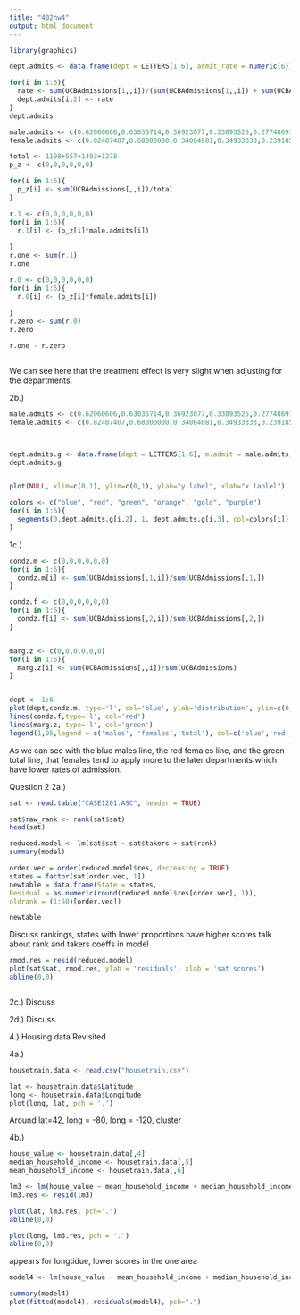 ```yaml
---
title: "402hw4"
output: html_document
---
```


```r
library(graphics)

```


```r
dept.admits <- data.frame(dept = LETTERS[1:6], admit_rate = numeric(6))

for(i in 1:6){
  rate <- sum(UCBAdmissions[1,,i])/(sum(UCBAdmissions[1,,i]) + sum(UCBAdmissions[2,,i]))
  dept.admits[i,2] <- rate
}
dept.admits

```

```r
male.admits <- c(0.62060606,0.63035714,0.36923077,0.33093525,0.27748691,0.05898123)
female.admits <- c(0.82407407,0.68000000,0.34064081,0.34933333,0.23918575,0.07038123)

total <- 1198+557+1493+1278
p_z <- c(0,0,0,0,0,0)

for(i in 1:6){
  p_z[i] <- sum(UCBAdmissions[,,i])/total
}

r.1 <- c(0,0,0,0,0,0)
for(i in 1:6){
  r.1[i] <- (p_z[i]*male.admits[i])
  
}
r.one <- sum(r.1)
r.one

r.0 <- c(0,0,0,0,0,0)
for(i in 1:6){
  r.0[i] <- (p_z[i]*female.admits[i])
  
}
r.zero <- sum(r.0)
r.zero

r.one - r.zero



```

We can see here that the treatment effect is very slight when adjusting for the departments.

2b.)

```r
male.admits <- c(0.62060606,0.63035714,0.36923077,0.33093525,0.27748691,0.05898123)
female.admits <- c(0.82407407,0.68000000,0.34064081,0.34933333,0.23918575,0.07038123)



dept.admits.g <- data.frame(dept = LETTERS[1:6], m.admit = male.admits, f.admit = female.admits)
dept.admits.g


plot(NULL, xlim=c(0,1), ylim=c(0,1), ylab="y label", xlab="x lablel")

colors <- c("blue", "red", "green", "orange", "gold", "purple")
for(i in 1:6){
  segments(0,dept.admits.g[i,2], 1, dept.admits.g[i,3], col=colors[i])
}


```

1c.)
```r
condz.m <- c(0,0,0,0,0,0)
for(i in 1:6){
  condz.m[i] <- sum(UCBAdmissions[,1,i])/sum(UCBAdmissions[,1,])
}

condz.f <- c(0,0,0,0,0,0)
for(i in 1:6){
  condz.f[i] <- sum(UCBAdmissions[,2,i])/sum(UCBAdmissions[,2,])
}


marg.z <- c(0,0,0,0,0,0)
for(i in 1:6){
  marg.z[i] <- sum(UCBAdmissions[,,i])/sum(UCBAdmissions)
}


dept <- 1:6
plot(dept,condz.m, type='l', col='blue', ylab='distribution', ylim=c(0,1))
lines(condz.f,type='l', col='red')
lines(marg.z, type='l', col='green')
legend(1,95,legend = c('males', 'females','total'), col=c('blue','red','green'))
```

As we can see with the blue males line, the red females line, and the green total line, that females tend to apply more to the later departments which have lower rates of admission.

Question 2
2a.)

```r
sat <- read.table("CASE1201.ASC", header = TRUE)

```

```r

sat$raw_rank <- rank(sat$sat)
head(sat)


```

```r
reduced.model <- lm(sat$sat ~ sat$takers + sat$rank)
summary(model)

```

```r
order.vec = order(reduced.model$res, decreasing = TRUE)
states = factor(sat[order.vec, 1])
newtable = data.frame(State = states,
Residual = as.numeric(round(reduced.model$res[order.vec], 1)),
oldrank = (1:50)[order.vec])

newtable
```

Discuss rankings, states with lower proportions have higher scores
talk about rank and takers coeffs in model


```r

rmod.res = resid(reduced.model)
plot(sat$sat, rmod.res, ylab = 'residuals', xlab = 'sat scores')
abline(0,0)



```

2c.) Discuss


2d.) Discuss





4.) Housing data Revisited


4a.)
```r
housetrain.data <- read.csv("housetrain.csv")


```

```r
lat <- housetrain.data$Latitude
long <- housetrain.data$Longitude
plot(long, lat, pch = '.')

```

Around lat=42, long = -80, long = -120, cluster

4b.)

```r
house_value <- housetrain.data[,4]
median_household_income <- housetrain.data[,5]
mean_household_income <- housetrain.data[,6]

lm3 <- lm(house_value ~ mean_household_income + median_household_income)
lm3.res <- resid(lm3)

plot(lat, lm3.res, pch='.')
abline(0,0)

plot(long, lm3.res, pch = '.')
abline(0,0)

```
appears for longtidue, lower scores in the one area

```r
model4 <- lm(house_value ~ mean_household_income + median_household_income + long + lat)

summary(model4)
plot(fitted(model4), residuals(model4), pch=".")

```




























